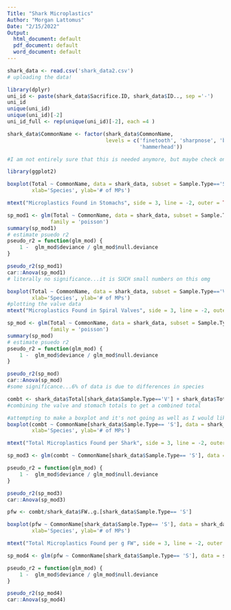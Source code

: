 ```yaml
---
Title: "Shark Microplastics"
Author: "Morgan Lattomus"
Date: "2/15/2022"
Output: 
  html_document: default
  pdf_document: default
  word_document: default
---
```

```r
shark_data <- read.csv('shark_data2.csv')
# uploading the data! 
```

```r
library(dplyr)
uni_id <- paste(shark_data$Sacrifice.ID, shark_data$ID.., sep ='-')
uni_id
unique(uni_id)
unique(uni_id)[-2]
uni_id_full <- rep(unique(uni_id)[-2], each =4 )

shark_data$CommonName <- factor(shark_data$CommonName,
                                levels = c('finetooth', 'sharpnose', 'blacktip',
                                           'hammerhead'))

#I am not entirely sure that this is needed anymore, but maybe check on that before deleted it!!
```


```r
library(ggplot2)

boxplot(Total ~ CommonName, data = shark_data, subset = Sample.Type=='S',
        xlab='Species', ylab='# of MPs')

mtext("Microplastics Found in Stomachs", side = 3, line = -2, outer = TRUE , font = 2)

sp_mod1 <- glm(Total ~ CommonName, data = shark_data, subset = Sample.Type=='S',
              family = 'poisson')
summary(sp_mod1)
# estimate psuedo r2
pseudo_r2 = function(glm_mod) {
    1 -  glm_mod$deviance / glm_mod$null.deviance
}

pseudo_r2(sp_mod1)
car::Anova(sp_mod1)
# literally no significance...it is SUCH small numbers on this omg
```

```r

boxplot(Total ~ CommonName, data = shark_data, subset = Sample.Type=='V',
        xlab='Species', ylab='# of MPs')
#plotting the valve data
mtext("Microplastics Found in Spiral Valves", side = 3, line = -2, outer = TRUE , font = 2)

sp_mod <- glm(Total ~ CommonName, data = shark_data, subset = Sample.Type=='V',
              family = 'poisson')
summary(sp_mod)
# estimate psuedo r2
pseudo_r2 = function(glm_mod) {
    1 -  glm_mod$deviance / glm_mod$null.deviance
}

pseudo_r2(sp_mod)
car::Anova(sp_mod)
#some significance...6% of data is due to differences in species
```

```r
combt <- shark_data$Total[shark_data$Sample.Type=='V'] + shark_data$Total[shark_data$Sample.Type== 'S']
#combining the valve and stomach totals to get a combined total

#attempting to make a boxplot and it's not going as well as I would like to...
boxplot(combt ~ CommonName[shark_data$Sample.Type== 'S'], data = shark_data,
        xlab='Species', ylab='# of MPs')

mtext("Total Microplastics Found per Shark", side = 3, line = -2, outer = TRUE , font = 2)

sp_mod3 <- glm(combt ~ CommonName[shark_data$Sample.Type== 'S'], data = shark_data, family = 'poisson')

pseudo_r2 = function(glm_mod) {
    1 -  glm_mod$deviance / glm_mod$null.deviance
}

pseudo_r2(sp_mod3)
car::Anova(sp_mod3)

```

```r
pfw <- combt/shark_data$FW..g.[shark_data$Sample.Type== 'S']

boxplot(pfw ~ CommonName[shark_data$Sample.Type== 'S'], data = shark_data,
        xlab='Species', ylab='# of MPs')

mtext("Total Microplastics Found per g FW", side = 3, line = -2, outer = TRUE , font = 2)

sp_mod4 <- glm(pfw ~ CommonName[shark_data$Sample.Type== 'S'], data = shark_data, family = 'poisson')

pseudo_r2 = function(glm_mod) {
    1 -  glm_mod$deviance / glm_mod$null.deviance
}

pseudo_r2(sp_mod4)
car::Anova(sp_mod4)
```



